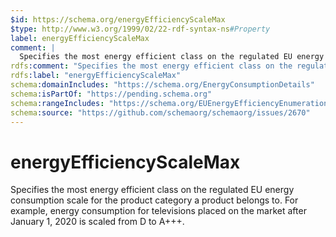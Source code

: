 ```yaml
---
$id: https://schema.org/energyEfficiencyScaleMax
$type: http://www.w3.org/1999/02/22-rdf-syntax-ns#Property
label: energyEfficiencyScaleMax
comment: |
  Specifies the most energy efficient class on the regulated EU energy consumption scale for the product category a product belongs to. For example, energy consumption for televisions placed on the market after January 1, 2020 is scaled from D to A+++.
rdfs:comment: "Specifies the most energy efficient class on the regulated EU energy consumption scale for the product category a product belongs to. For example, energy consumption for televisions placed on the market after January 1, 2020 is scaled from D to A+++."
rdfs:label: "energyEfficiencyScaleMax"
schema:domainIncludes: "https://schema.org/EnergyConsumptionDetails"
schema:isPartOf: "https://pending.schema.org"
schema:rangeIncludes: "https://schema.org/EUEnergyEfficiencyEnumeration"
schema:source: "https://github.com/schemaorg/schemaorg/issues/2670"
---
```


# energyEfficiencyScaleMax

Specifies the most energy efficient class on the regulated EU energy consumption scale for the product category a product belongs to. For example, energy consumption for televisions placed on the market after January 1, 2020 is scaled from D to A+++.

